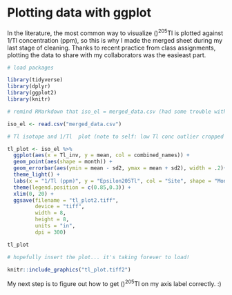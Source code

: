 # Plotting data with ggplot

In the literature, the most common way to visualize \(\epsilon\)^205^Tl is plotted against 1/Tl concentration (ppm), so this is why I made the merged sheet during my last stage of cleaning. Thanks to recent practice from class assignments, plotting the data to share with my collaborators was the easieast part.

```r

# load packages

library(tidyverse)
library(dplyr)
library(ggplot2)
library(knitr)

# remind RMarkdown that iso_el = merged_data.csv (had some trouble with this)

iso_el <- read.csv("merged_data.csv")

# Tl isotope and 1/Tl  plot (note to self: low Tl conc outlier cropped out in this version)

tl_plot <- iso_el %>%
  ggplot(aes(x = Tl_inv, y = mean, col = combined_names)) +
  geom_point(aes(shape = month)) +
  geom_errorbar(aes(ymin = mean - sd2, ymax = mean + sd2), width = .2)+
  theme_light() + 
  labs(x = "1/Tl (ppm)", y = "Epsilon205Tl", col = "Site", shape = "Month") +
  theme(legend.position = c(0.85,0.3)) +
  xlim(0, 20) +
  ggsave(filename = "tl_plot2.tiff",
         device = "tiff",
         width = 8,
         height = 8,
         units = "in",
         dpi = 300)

tl_plot

```

```r

# hopefully insert the plot... it's taking forever to load!

knitr::include_graphics("tl_plot.tiff2")

```

My next step is to figure out how to get \(\epsilon\)^205^Tl on my axis label correctly. :)
